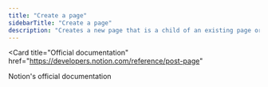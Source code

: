 ```yaml
---
title: "Create a page"
sidebarTitle: "Create a page"
description: "Creates a new page that is a child of an existing page or database. If the parent is a page then `title` is the only valid property. If the parent is a database then the `properties` must match the parent database's properties."
---
```


<Card
  title="Official documentation"
  href="https://developers.notion.com/reference/post-page"
>
  Notion's official documentation
</Card>
